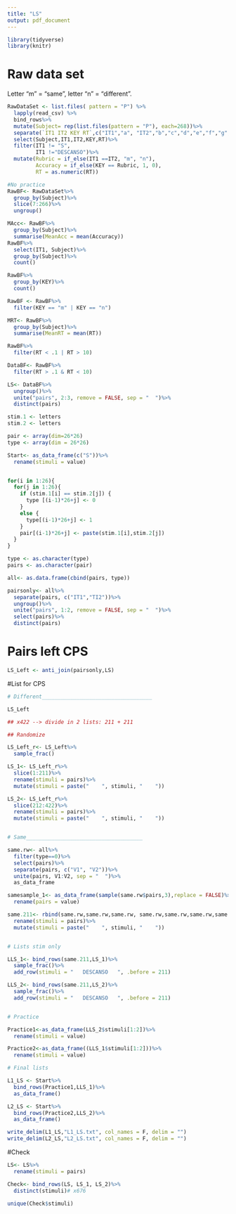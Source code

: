 ```yaml
---
title: "LS"
output: pdf_document
---
```


```r
library(tidyverse)
library(knitr)
```

# Raw data set
Letter "m" = "same", letter "n" = "different".

```r
RawDataSet <- list.files( pattern = "P") %>%
  lapply(read_csv) %>% 
  bind_rows%>%
  mutate(Subject= rep(list.files(pattern = "P"), each=268))%>%
  separate(`IT1 IT2 KEY RT`,c("IT1","a", "IT2","b","c","d","e","f","g","KEY", "RT"), sep = " ")%>%
  select(Subject,IT1,IT2,KEY,RT)%>%
  filter(IT1 != "S",
         IT1 !="DESCANSO")%>%
  mutate(Rubric = if_else(IT1 ==IT2, "m", "n"),
         Accuracy = if_else(KEY == Rubric, 1, 0),
         RT = as.numeric(RT))

#No practice
RawBF<- RawDataSet%>%
  group_by(Subject)%>%
  slice(7:266)%>%
  ungroup()

MAcc<- RawBF%>%
  group_by(Subject)%>%
  summarise(MeanAcc = mean(Accuracy))
RawBF%>% 
  select(IT1, Subject)%>%
  group_by(Subject)%>%
  count()

RawBF%>% 
  group_by(KEY)%>%
  count()

RawBF <- RawBF%>%
  filter(KEY == "m" | KEY == "n")

MRT<- RawBF%>%
  group_by(Subject)%>%
  summarise(MeanRT = mean(RT))

RawBF%>%
  filter(RT < .1 | RT > 10)

DataBF<- RawBF%>%
  filter(RT > .1 & RT < 10)

LS<- DataBF%>%
  ungroup()%>%
  unite("pairs", 2:3, remove = FALSE, sep = "  ")%>%
  distinct(pairs)

```

```r

stim.1 <- letters
stim.2 <- letters

pair <- array(dim=26*26)
type <- array(dim = 26*26)

Start<- as_data_frame(c("S"))%>%
  rename(stimuli = value)


for(i in 1:26){
  for(j in 1:26){
    if (stim.1[i] == stim.2[j]) {
      type [(i-1)*26+j] <- 0
    }
    else {
      type[(i-1)*26+j] <- 1
    }
    pair[(i-1)*26+j] <- paste(stim.1[i],stim.2[j])
  }
}

type <- as.character(type)
pairs <- as.character(pair)

all<- as.data.frame(cbind(pairs, type))

pairsonly<- all%>%
  separate(pairs, c("IT1","TI2"))%>%
  ungroup()%>%
  unite("pairs", 1:2, remove = FALSE, sep = "  ")%>%
  select(pairs)%>%
  distinct(pairs)

```

# Pairs left CPS
```r
LS_Left <- anti_join(pairsonly,LS)
```

#List for CPS
```r

# Different___________________________________

LS_Left 

## x422 --> divide in 2 lists: 211 + 211

## Randomize 

LS_Left_r<- LS_Left%>%
  sample_frac()

LS_1<- LS_Left_r%>%
  slice(1:211)%>%
  rename(stimuli = pairs)%>%
  mutate(stimuli = paste("    ", stimuli, "    "))

LS_2<- LS_Left_r%>%
  slice(212:422)%>%
  rename(stimuli = pairs)%>%
  mutate(stimuli = paste("    ", stimuli, "    "))


# Same_____________________________________

same.rw<- all%>%
  filter(type==0)%>%
  select(pairs)%>%
  separate(pairs, c("V1", "V2"))%>%
  unite(pairs, V1:V2, sep = "  ")%>%
  as_data_frame

samesample_1<- as_data_frame(sample(same.rw$pairs,3),replace = FALSE)%>%
  rename(pairs = value)

same.211<- rbind(same.rw,same.rw,same.rw, same.rw,same.rw,same.rw,same.rw, same.rw,samesample_1)%>%
  rename(stimuli = pairs)%>%
  mutate(stimuli = paste("    ", stimuli, "    "))


# Lists stim only

LLS_1<- bind_rows(same.211,LS_1)%>%
  sample_frac()%>%
  add_row(stimuli = "   DESCANSO   ", .before = 211)

LLS_2<- bind_rows(same.211,LS_2)%>%
  sample_frac()%>%
  add_row(stimuli = "   DESCANSO   ", .before = 211)


# Practice

Practice1<-as_data_frame(LLS_2$stimuli[1:2])%>%
  rename(stimuli = value)

Practice2<-as_data_frame((LLS_1$stimuli[1:2]))%>%
  rename(stimuli = value)

# Final lists

L1_LS <- Start%>%
  bind_rows(Practice1,LLS_1)%>%
  as_data_frame()

L2_LS <- Start%>%
  bind_rows(Practice2,LLS_2)%>%
  as_data_frame()

write_delim(L1_LS,"L1_LS.txt", col_names = F, delim = "")
write_delim(L2_LS,"L2_LS.txt", col_names = F, delim = "")
```


#Check

```r
LS<- LS%>%
  rename(stimuli = pairs)

Check<- bind_rows(LS, LS_1, LS_2)%>%
  distinct(stimuli)# x676

unique(Check$stimuli)
```



